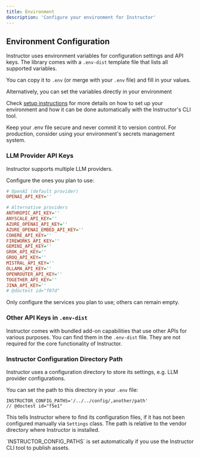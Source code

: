 ```yaml
---
title: Environment
description: 'Configure your environment for Instructor'
---
```


## Environment Configuration

Instructor uses environment variables for configuration settings and API keys. The library comes with
a `.env-dist` template file that lists all supported variables.

You can copy it to `.env` (or merge with your `.env` file) and fill in your values.

Alternatively, you can set the variables directly in your environment

Check [setup instructions](/setup) for more details on how to set up your environment and how it can
be done automatically with the Instructor's CLI tool.

<Warning>
    Keep your .env file secure and never commit it to version control.
    For production, consider using your environment's secrets management system.
</Warning>


### LLM Provider API Keys

Instructor supports multiple LLM providers.

Configure the ones you plan to use:

```ini
# OpenAI (default provider)
OPENAI_API_KEY=''

# Alternative providers
ANTHROPIC_API_KEY=''
ANYSCALE_API_KEY=''
AZURE_OPENAI_API_KEY=''
AZURE_OPENAI_EMBED_API_KEY=''
COHERE_API_KEY=''
FIREWORKS_API_KEY=''
GEMINI_API_KEY=''
GROK_API_KEY=''
GROQ_API_KEY=''
MISTRAL_API_KEY=''
OLLAMA_API_KEY=''
OPENROUTER_API_KEY=''
TOGETHER_API_KEY=''
JINA_API_KEY=''
# @doctest id="f07d"
```

Only configure the services you plan to use; others can remain empty.

### Other API Keys in `.env-dist`

Instructor comes with bundled add-on capabilities that use other APIs for various purposes.
You can find them in the `.env-dist` file. They are not required for the core functionality of Instructor.


### Instructor Configuration Directory Path

Instructor uses a configuration directory to store its settings, e.g. LLM provider configurations.

You can set the path to this directory in your `.env` file:
```
INSTRUCTOR_CONFIG_PATHS='/../../config/,another/path'
// @doctest id="f5e1"
```

This tells Instructor where to find its configuration files, if it has not been configured manually
via `Settings` class. The path is relative to the vendor directory where Instructor is installed.

<Note>
    `INSTRUCTOR_CONFIG_PATHS` is set automatically if you use the Instructor CLI tool to publish assets.
</Note>